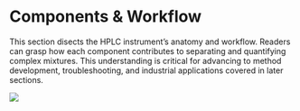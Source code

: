 # Components & Workflow {#sec-components .unnumbered}

This section disects the HPLC instrument’s anatomy and workflow. Readers can grasp how each component contributes to separating and quantifying complex mixtures. This understanding is critical for advancing to method development, troubleshooting, and industrial applications covered in later sections.  

![](images/components-1.jpg)